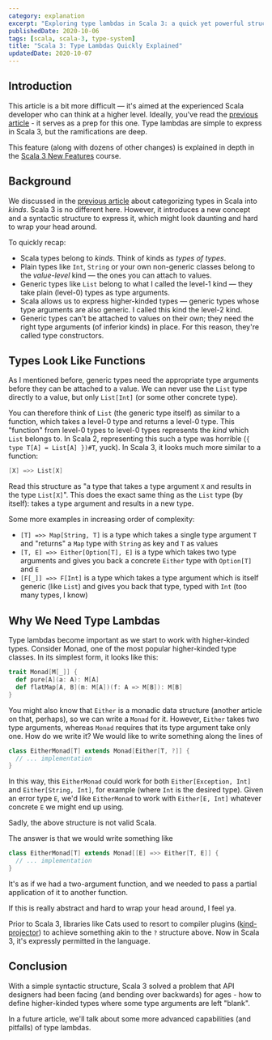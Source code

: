 ```yaml
---
category: explanation
excerpt: "Exploring type lambdas in Scala 3: a quick yet powerful structure that will elevate your high-level thinking"
publishedDate: 2020-10-06
tags: [scala, scala-3, type-system]
title: "Scala 3: Type Lambdas Quickly Explained"
updatedDate: 2020-10-07
---
```


## Introduction

This article is a bit more difficult &mdash; it's aimed at the experienced Scala developer who can think at a higher level. Ideally, you've read the [previous article](/articles/types-kinds-and-type-constructors-in-scala) - it serves as a prep for this one. Type lambdas are simple to express in Scala 3, but the ramifications are deep.

This feature (along with dozens of other changes) is explained in depth in the [Scala 3 New Features](/courses/scala-3-new-features) course.

## Background

We discussed in the [previous article](/articles/types-kinds-and-type-constructors-in-scala) about categorizing types in Scala into _kinds_. Scala 3 is no different here. However, it introduces a new concept and a syntactic structure to express it, which might look daunting and hard to wrap your head around.

To quickly recap:

- Scala types belong to _kinds_. Think of kinds as _types of types_.
- Plain types like `Int`, `String` or your own non-generic classes belong to the _value-level_ kind &mdash; the ones you can attach to values.
- Generic types like `List` belong to what I called the level-1 kind &mdash; they take plain (level-0) types as type arguments.
- Scala allows us to express higher-kinded types &mdash; generic types whose type arguments are also generic. I called this kind the level-2 kind.
- Generic types can't be attached to values on their own; they need the right type arguments (of inferior kinds) in place. For this reason, they're called type constructors.

## Types Look Like Functions

As I mentioned before, generic types need the appropriate type arguments before they can be attached to a value. We can never use the `List` type directly to a value, but only `List[Int]` (or some other concrete type).

You can therefore think of `List` (the generic type itself) as similar to a function, which takes a level-0 type and returns a level-0 type. This "function" from level-0 types to level-0 types represents the _kind_ which `List` belongs to. In Scala 2, representing this such a type was horrible (`{ type T[A] = List[A] })#T`, yuck). In Scala 3, it looks much more similar to a function:

```scala
[X] =>> List[X]
```

Read this structure as "a type that takes a type argument `X` and results in the type `List[X]`". This does the exact same thing as the `List` type (by itself): takes a type argument and results in a new type.

Some more examples in increasing order of complexity:

- `[T] =>> Map[String, T]` is a type which takes a single type argument `T` and "returns" a `Map` type with `String` as key and `T` as values
- `[T, E] =>> Either[Option[T], E]` is a type which takes two type arguments and gives you back a concrete `Either` type with `Option[T]` and `E`
- `[F[_]] =>> F[Int]` is a type which takes a type argument which is itself generic (like `List`) and gives you back that type, typed with `Int` (too many types, I know)

## Why We Need Type Lambdas

Type lambdas become important as we start to work with higher-kinded types. Consider Monad, one of the most popular higher-kinded type classes. In its simplest form, it looks like this:

```scala
trait Monad[M[_]] {
  def pure[A](a: A): M[A]
  def flatMap[A, B](m: M[A])(f: A => M[B]): M[B]
}
```

You might also know that `Either` is a monadic data structure (another article on that, perhaps), so we can write a `Monad` for it. However, `Either` takes two type arguments, whereas `Monad` requires that its type argument take only one. How do we write it? We would like to write something along the lines of

```scala
class EitherMonad[T] extends Monad[Either[T, ?]] {
  // ... implementation
}
```

In this way, this `EitherMonad` could work for both `Either[Exception, Int]` and `Either[String, Int]`, for example (where `Int` is the desired type). Given an error type `E`, we'd like `EitherMonad` to work with `Either[E, Int]` whatever concrete `E` we might end up using.

Sadly, the above structure is not valid Scala.

The answer is that we would write something like

```scala 3
class EitherMonad[T] extends Monad[[E] =>> Either[T, E]] {
  // ... implementation
}
```

It's as if we had a two-argument function, and we needed to pass a partial application of it to another function.

If this is really abstract and hard to wrap your head around, I feel ya.

Prior to Scala 3, libraries like Cats used to resort to compiler plugins ([kind-projector](https://github.com/typelevel/kind-projector)) to achieve something akin to the `?` structure above. Now in Scala 3, it's expressly permitted in the language.

## Conclusion

With a simple syntactic structure, Scala 3 solved a problem that API designers had been facing (and bending over backwards) for ages - how to define higher-kinded types where some type arguments are left "blank".

In a future article, we'll talk about some more advanced capabilities (and pitfalls) of type lambdas.

